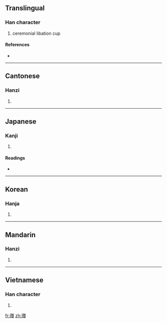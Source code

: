 {{also|瓒}}
==Translingual==

===Han character===
{{Han char|rn=96|rad=玉|as=19|sn=23|four=1418<sub>6</sub>|canj=一土竹山金 (MGHUC)}}

# ceremonial libation cup

====References====
* {{Han ref|kx=0745.290|dkj=21361|dj=1154.070|hdz=21147.020|uh=74DA|ud=29914|bh=C5D0|bd=50640}}

----

==Cantonese==

===Hanzi===
{{yue-hanzi|jyut=|y=jaan3|sim=瓒}}

# {{defn|Cantonese|sort=玉19}}

----

==Japanese==

===Kanji===
{{ja-kanji|grade=|rs=玉19}}

# {{defn|Japanese|sort=玉19}}

====Readings====
* {{ja-readings|on=[[さん]] (san), [[ざん]] (zan)|kun=|nanori=}}

----

==Korean==

===Hanja===
{{ko-hanja|hangeul=찬|eumhun=제기|rv=chan|mr=ch'an|y=chan}}

# {{defn|Korean|sort=玉19}}

----

==Mandarin==

===Hanzi===
{{cmn-hanzi|sim=瓒|pin=[[zàn]] ([[zan4]])|wg=tsan<sup>4</sup>}}

# {{defn|Mandarin|sort=玉19}}

----

==Vietnamese==

===Han character===
{{vi-hantu|[[toản]], [[xoàn]]|rs=玉19}}

# {{defn|Vietnamese|sort=玉19}}

[[fr:瓚]]
[[zh:瓚]]